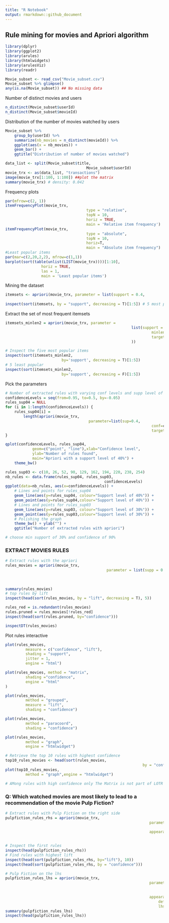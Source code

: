 ```yaml
---
title: "R Notebook"
output: rmarkdown::github_document
---
```


## Rule mining for movies and Apriori algorithm

```r
library(dplyr)
library(ggplot2)
library(arules)
library(htmlwidgets)
library(arulesViz)
library(readr)

Movie_subset <- read_csv("Movie_subset.csv")
Movie_subset %>% glimpse()
any(is.na(Movie_subset)) ## No missing data
```

Number of distinct movies and users

```r
n_distinct(Movie_subset$userId)
n_distinct(Movie_subset$movieId)
```

Distribution of the number of movies watched by users

```r
Movie_subset %>% 
	group_by(userId) %>%
	summarize(nb_movies = n_distinct(movieId)) %>%
	ggplot(aes(x = nb_movies)) +
	geom_bar() +
	ggtitle("Distribution of number of movies watched")

data_list <- split(Movie_subset$title,
									Movie_subset$userId)
movie_trx <- as(data_list, "transactions")
image(movie_trx[1:100, 1:100]) ##plot the matrix
summary(movie_trx) # density: 0.042
```

Frequency plots

```r
par(mfrow=c(2, 1))
itemFrequencyPlot(movie_trx,
									type = "relative",
									topN = 10,
									horiz = TRUE,
									main = 'Relative item frequency')
itemFrequencyPlot(movie_trx,
									type = "absolute",
									topN = 10,
									horiz=T,
									main = "Absolute item frequency")
#Least popular items
par(mar=c(2,20,2,2), mfrow=c(1,1))
barplot(sort(table(unlist(LIST(movie_trx))))[1:10],
				horiz = TRUE,
				las = 1,
				main = 'Least popular items')
```

Mining the dataset

```r
itemsets <- apriori(movie_trx, parameter = list(support = 0.4,
																								target = 'frequent itemsets'))
inspect(sort(itemsets, by = "support", decreasing = T)[1:5]) # 5 most popular items
```

Extract the set of most frequent itemsets

```r
itemsets_minlen2 = apriori(movie_trx, parameter = 
													 	list(support = 0.3,
													 			 minlen = 2,
													 			 target = 'frequent'
													 	))

# Inspect the five most popular items
inspect(sort(itemsets_minlen2, 
						 by='support', decreasing = T)[1:5])
# 5 least popular 
inspect(sort(itemsets_minlen2, 
						 by='support', decreasing = F)[1:5])
```

Pick the parameters

```r
# Number of extracted rules with varying conf levels and supp level of 40%
confidenceLevels = seq(from=0.95, to=0.5, by=-0.05)
rules_sup04 = NULL
for (i in 1:length(confidenceLevels)) {
	rules_sup04[i] = 
		length(apriori(movie_trx,
									 parameter=list(sup=0.4, 
									 							 conf=confidenceLevels[i],
									 							 target="rules")))
}

qplot(confidenceLevels, rules_sup04, 
			geom=c("point", "line"),xlab="Confidence level",
			ylab="Number of rules found", 
			main="Apriori with a support level of 40%") +
	theme_bw()

rules_sup03 <- c(10, 26, 52, 90, 129, 162, 194, 220, 238, 254)
nb_rules <- data.frame(rules_sup04, rules_sup03,
											confidenceLevels)
ggplot(data=nb_rules, aes(x=confidenceLevels)) +
	# Lines and points for rules_sup04
	geom_line(aes(y=rules_sup04, colour="Support level of 40%")) + 
	geom_point(aes(y=rules_sup04,colour="Support level of 40%")) +
	# Lines and points for rules_sup03
	geom_line(aes(y=rules_sup03, colour="Support level of 30%")) +
	geom_point(aes(y=rules_sup03,colour="Support level of 30%")) + 
	# Polishing the graph
	theme_bw() + ylab("") +
	ggtitle("Number of extracted rules with apriori")

# choose min support of 30% and confidence of 90%
```

### EXTRACT MOVIES RULES

```r
# Extract rules with the apriori
rules_movies = apriori(movie_trx,
											 parameter = list(supp = 0.3,
											 								 conf = 0.9,
											 								 minlen = 2, 
											 								 target = "rules"))
summary(rules_movies)
# top rules by lift
inspect(head(sort(rules_movies, by = "lift", decreasing = T), 5))

rules_red = is.redundant(rules_movies)
rules.pruned = rules_movies[!rules_red]
inspect(head(sort(rules.pruned, by="confidence")))

inspectDT(rules_movies)
```

Plot rules interactive

```r
plot(rules_movies,
		 measure = c("confidence", "lift"),
		 shading = "support",
		 jitter = 1,
		 engine = "html")

plot(rules_movies, method = "matrix",
		 shading ="confidence",
		 engine = "html"
)

plot(rules_movies, 
		 method = "grouped",
		 measure = "lift",
		 shading = "confidence")

plot(rules_movies, 
		 method = "paracoord", 
		 shading = "confidence")

plot(rules_movies,
		 method = "graph",
		 engine = "htmlwidget")
```
```r
# Retrieve the top 10 rules with highest confidence
top10_rules_movies <- head(sort(rules_movies,
															 by = "confidence"), 10)
plot(top10_rules_movies,
		 method = "graph",engine = "htmlwidget")

# AMong rules with high confidence only The Matrix is not part of LOTR
```

###  Q: Which watched movies are most likely to lead to a recommendation of the movie Pulp Fiction?
```r
# Extract rules with Pulp Fiction on the right side
pulpfiction_rules_rhs = apriori(movie_trx, 
																parameter = list(supp = 0.3,
																								 conf = 0.5), 
																appearance = list(default = "lhs",
																									rhs = "Pulp Fiction")) 

# Inspect the first rules
inspect(head(pulpfiction_rules_rhs))
# Find rules with highest lift
inspect(head(sort(pulpfiction_rules_rhs, by="lift"), 10))
inspect(head(sort(pulpfiction_rules_rhs, by = "confidence")))

# Pulp Fiction on the lhs
pulpfiction_rules_lhs = apriori(movie_trx, 
																parameter = list(supp = 0.3,
																								 conf = 0.5, 
																								 minlen = 2), 
																appearance = list(
																	default = "rhs",
																	lhs = "Pulp Fiction"))
summary(pulpfiction_rules_lhs)
inspect(head(pulpfiction_rules_lhs))
```
